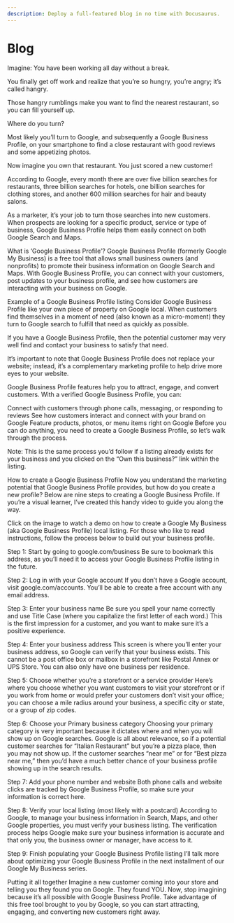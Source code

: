```yaml
---
description: Deploy a full-featured blog in no time with Docusaurus.
---
```


# Blog

Imagine: You have been working all day without a break.


You finally get off work and realize that you’re so hungry, you’re angry; it’s called hangry.

Those hangry rumblings make you want to find the nearest restaurant, so you can fill yourself up.

Where do you turn?

Most likely you’ll turn to Google, and subsequently a Google Business Profile, on your smartphone to find a close restaurant with good reviews and some appetizing photos. 

Now imagine you own that restaurant. You just scored a new customer! 

According to Google, every month there are over five billion searches for restaurants, three billion searches for hotels, one billion searches for clothing stores, and another 600 million searches for hair and beauty salons.

As a marketer, it’s your job to turn those searches into new customers. When prospects are looking for a specific product, service or type of business, Google Business Profile helps them easily connect on both Google Search and Maps.

What is ‘Google Business Profile’?
Google Business Profile (formerly Google My Business) is a free tool that allows small business owners (and nonprofits) to promote their business information on Google Search and Maps. With Google Business Profile, you can connect with your customers, post updates to your business profile, and see how customers are interacting with your business on Google.


Example of a Google Business Profile listing
Consider Google Business Profile like your own piece of property on Google local. When customers find themselves in a moment of need (also known as a micro-moment) they turn to Google search to fulfill that need as quickly as possible.

If you have a Google Business Profile, then the potential customer may very well find and contact your business to satisfy that need.

It’s important to note that Google Business Profile does not replace your website; instead, it’s a complementary marketing profile to help drive more eyes to your website. 

Google Business Profile features help you to attract, engage, and convert customers. With a verified Google Business Profile, you can:

Connect with customers through phone calls, messaging, or responding to reviews
See how customers interact and connect with your brand on Google
Feature products, photos, or menu items right on Google
Before you can do anything, you need to create a Google Business Profile, so let’s walk through the process. 

Note: This is the same process you’d follow if a listing already exists for your business and you clicked on the “Own this business?” link within the listing.

How to create a Google Business Profile
Now you understand the marketing potential that Google Business Profile provides, but how do you create a new profile? Below are nine steps to creating a Google Business Profile. If you’re a visual learner, I’ve created this handy video to guide you along the way. 


Click on the image to watch a demo on how to create a Google My Business (aka Google Business Profile) local listing.
For those who like to read instructions, follow the process below to build out your business profile.

Step 1:  Start by going to google.com/business
Be sure to bookmark this address, as you’ll need it to access your Google Business Profile listing in the future. 

Step 2:  Log in with your Google account
If you don’t have a Google account, visit google.com/accounts. You’ll be able to create a free account with any email address.

Step 3: Enter your business name
Be sure you spell your name correctly and use Title Case (where you capitalize the first letter of each word.) This is the first impression for a customer, and you want to make sure it’s a positive experience. 

Step 4: Enter your business address
This screen is where you’ll enter your business address, so Google can verify that your business exists. This cannot be a post office box or mailbox in a storefront like Postal Annex or UPS Store. You can also only have one business per residence.

Step 5: Choose whether you’re a storefront or a service provider
Here’s where you choose whether you want customers to visit your storefront or if you work from home or would prefer your customers don’t visit your office; you can choose a mile radius around your business, a specific city or state, or a group of zip codes. 

Step 6:  Choose your Primary business category
Choosing your primary category is very important because it dictates where and when you will show up on Google searches. Google is all about relevance, so if a potential customer searches for “Italian Restaurant” but you’re a pizza place, then you may not show up. If the customer searches “near me” or for “Best pizza near me,” then you’d have a much better chance of your business profile showing up in the search results. 

Step 7: Add your phone number and website
Both phone calls and website clicks are tracked by Google Business Profile, so make sure your information is correct here. 

Step 8: Verify your local listing (most likely with a postcard)
According to Google, to manage your business information in Search, Maps, and other Google properties, you must verify your business listing. The verification process helps Google make sure your business information is accurate and that only you, the business owner or manager, have access to it.

Step 9: Finish populating your Google Business Profile listing
I’ll talk more about optimizing your Google Business Profile in the next installment of our Google My Business series. 

Putting it all together
Imagine a new customer coming into your store and telling you they found you on Google. They found YOU. Now, stop imagining because it’s all possible with Google Business Profile. Take advantage of this free tool brought to you by Google, so you can start attracting, engaging, and converting new customers right away. 
